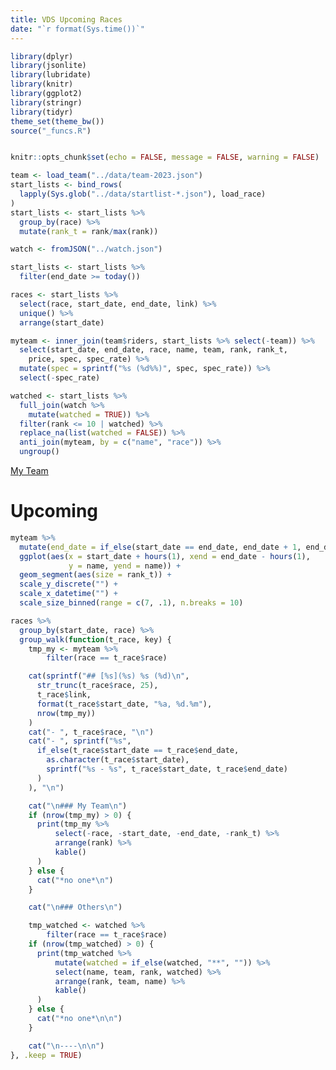 ```yaml
---
title: VDS Upcoming Races
date: "`r format(Sys.time())`"
---
```


```r
library(dplyr)
library(jsonlite)
library(lubridate)
library(knitr)
library(ggplot2)
library(stringr)
library(tidyr)
theme_set(theme_bw())
source("_funcs.R")


knitr::opts_chunk$set(echo = FALSE, message = FALSE, warning = FALSE)
```

```r
team <- load_team("../data/team-2023.json")
start_lists <- bind_rows(
  lapply(Sys.glob("../data/startlist-*.json"), load_race)
)
start_lists <- start_lists %>%
  group_by(race) %>%
  mutate(rank_t = rank/max(rank))

watch <- fromJSON("../watch.json")

start_lists <- start_lists %>%
  filter(end_date >= today())

races <- start_lists %>%
  select(race, start_date, end_date, link) %>%
  unique() %>%
  arrange(start_date)

myteam <- inner_join(team$riders, start_lists %>% select(-team)) %>%
  select(start_date, end_date, race, name, team, rank, rank_t, 
    price, spec, spec_rate) %>%
  mutate(spec = sprintf("%s (%d%%)", spec, spec_rate)) %>%
  select(-spec_rate)

watched <- start_lists %>%
  full_join(watch %>%
    mutate(watched = TRUE)) %>%
  filter(rank <= 10 | watched) %>%
  replace_na(list(watched = FALSE)) %>%
  anti_join(myteam, by = c("name", "race")) %>%
  ungroup()
```

[My Team](https://www.pdcvds.com/myteam.php?mw=1&y=2023)

# Upcoming

```r
myteam %>%
  mutate(end_date = if_else(start_date == end_date, end_date + 1, end_date)) %>%
  ggplot(aes(x = start_date + hours(1), xend = end_date - hours(1), 
             y = name, yend = name)) +
  geom_segment(aes(size = rank_t)) +
  scale_y_discrete("") +
  scale_x_datetime("") +
  scale_size_binned(range = c(7, .1), n.breaks = 10)
```

```r

races %>%
  group_by(start_date, race) %>%
  group_walk(function(t_race, key) {
    tmp_my <- myteam %>%
        filter(race == t_race$race)

    cat(sprintf("## [%s](%s) %s (%d)\n",
      str_trunc(t_race$race, 25),
      t_race$link,
      format(t_race$start_date, "%a, %d.%m"),
      nrow(tmp_my))
    )
    cat("- ", t_race$race, "\n")
    cat("- ", sprintf("%s",
      if_else(t_race$start_date == t_race$end_date,
        as.character(t_race$start_date),
        sprintf("%s - %s", t_race$start_date, t_race$end_date)
      )
    ), "\n")

    cat("\n### My Team\n")
    if (nrow(tmp_my) > 0) {
      print(tmp_my %>%
          select(-race, -start_date, -end_date, -rank_t) %>%
          arrange(rank) %>%
          kable()
      )
    } else {
      cat("*no one*\n")
    }

    cat("\n### Others\n")

    tmp_watched <- watched %>%
        filter(race == t_race$race)
    if (nrow(tmp_watched) > 0) {
      print(tmp_watched %>%
          mutate(watched = if_else(watched, "**", "")) %>%
          select(name, team, rank, watched) %>%
          arrange(rank, team, name) %>%
          kable()
      )
    } else {
      cat("*no one*\n\n")
    }

    cat("\n----\n\n")
}, .keep = TRUE)

```
